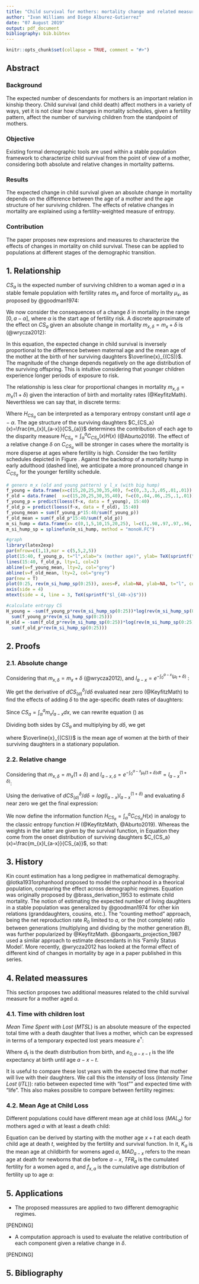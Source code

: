 ```yaml
---
title: "Child survival for mothers: mortality change and related measures"
author: "Ivan Williams and Diego Alburez-Gutierrez"
date: "07 August 2019"
output: pdf_document
bibliography: bib.bibtex
---
```


```r
knitr::opts_chunk$set(collapse = TRUE, comment = "#>")
```

## Abstract

### Background

The expected number of descendants for mothers is an important relation in kinship theory. Child survival (and child death) affect mothers in a variety of ways, yet it is not clear how changes in mortality schedules, given a fertility pattern, affect the number of surviving children from the standpoint of mothers. 

### Objective

Existing formal demographic tools are used within a stable population framework to characterize child survival from the point of view of a mother, considering both absolute and relative changes in mortality patterns.

### Results

The expected change in child survival given an absolute change in mortality depends on the difference between the age of a mother and the age structure of her surviving children. The effects of relative changes in mortality are explained using a fertility-weighted measure of entropy.

### Contribution

The paper proposes new expresions and measures to characterize the effects of changes in mortality on child survival. These can be applied to populations at different stages of the demographic transition. 


## 1. Relationship

$CS_a$ is the expected number of surviving children to a woman aged $a$ in a stable female population with fertility rates $m_{x}$ and force of mortality $\mu_{x}$, as proposed by @goodman1974:

\begin{equation}
\label{eq:CS}
CS_a = \int_{\alpha}^a{m_{x}l_{a-x}dx}.
\end{equation}

We now consider the consequences of a change $\delta$ in mortality in the range $[0,a-\alpha]$, where $\alpha$ is the start age of fertility risk. A discrete approximate of the effect on $CS_a$ given an absolute change in mortality $m_{x,\delta}=m_{x}+\delta$ is (@wrycza2012):

\begin{equation}
\label{eq:abs_change}
\frac{\Delta CS_{a}}{CS_{a}} \approx -(a - \overline{x}_{(CS)}) \Delta\delta.
\end{equation}

In this equation, the expected change in child survival is inversely proportional to the difference between maternal age \textit{a} and the mean age of the mother at the birth of her surviving daughters $\overline{x}_{(CS)}$. The magnitude of the change depends negatively on the age distribution of the surviving offspring. This is intuitive considering that younger children experience longer periods of exposure to risk.

The relationship is less clear for proportional changes in mortality $m_{x,\delta}=m_{x}(1+\delta)$ given the interaction of birth and mortality rates (@KeyfitzMath). Neverthless we can say that, in discrete terms:

\begin{equation}
\label{eq:relat_change}
\frac{\Delta CS_{a}}{CS_{a}} \approx -H_{CS_a} \Delta\delta.
\end{equation}

<!-- Aqui no cambie nada porque no entiendo muy bien lo que hiciste. Talvez hablamos para discutir? -->

Where $H_{CS_a}$ can be interpreted as a temporary entropy constant until age $a-\alpha$. The age structure of the surviving daughters $C_{CS_a}(x)=\frac{m_{x}l_{a-x}}{CS_{a}}$ determines the contribution of each age to the disparity measure $H_{CS_a}=\int_\alpha^a{C_{CS_a}(x)H(x)}$ (@Aburto2019). The effect of a relative change $\delta$ on $C_{CS_a}$ will be stronger in cases where the mortality is more disperse at ages where fertility is high. Consider the two fertility schedules depicted in Figure \ref{fig:relative_change}. Against the backdrop of a mortality hump in early adulthood (dashed line), we anticipate a more pronounced change in $C_{CS_a}$ for the younger fertility schedule.

```r

# genero m_x (old and young pattern) y l_x (with big hump) 
f_young = data.frame(x=c(15,20,25,30,35,40), f=c(0,.3,.3,.05,.01,.01))
f_old = data.frame(  x=c(15,20,25,30,35,40), f=c(0,.04,.06,.25,.1,.01))
f_young_p = predict(loess(f~x, data = f_young), 15:40)
f_old_p = predict(loess(f~x, data = f_old), 15:40)
f_young_mean = sum(f_young_p*15:40/sum(f_young_p))
f_old_mean = sum(f_old_p*15:40/sum(f_old_p))
m_si_hump = data.frame(x= c(0,1,5,10,15,20,25), l=c(1,.98,.97,.97,.96,.9,.85))
m_si_hump_sp = splinefun(m_si_hump, method = "monoH.FC")

#graph
library(latex2exp)
par(mfrow=c(1,1),mar = c(5,5,2,5))
plot(15:40, f_young_p, t="l",xlab="x (mother age)", ylab= TeX(sprintf("$m_x$"))) 
lines(15:40, f_old_p, lty=1, col=2) 
abline(v=f_young_mean, lty=2, col="grey")
abline(v=f_old_mean, lty=2, col="grey")
par(new = T)
plot(0:25, rev(m_si_hump_sp(0:25)), axes=F, xlab=NA, ylab=NA, t="l", col=1, lty=2)
axis(side = 4)
mtext(side = 4, line = 3, TeX(sprintf("$l_{40-x}$")))

#calculate entropy CS
H_young = -sum(f_young_p*rev(m_si_hump_sp(0:25))*log(rev(m_si_hump_sp(0:25))))/
  sum(f_young_p*rev(m_si_hump_sp(0:25)))
H_old = -sum(f_old_p*rev(m_si_hump_sp(0:25))*log(rev(m_si_hump_sp(0:25))))/
  sum(f_old_p*rev(m_si_hump_sp(0:25)))
```

## 2. Proofs

### 2.1. Absolute change

Considering that $m_{x,\delta}=m_{x}+\delta$ (@wrycza2012), and $l_{a-x} = e^{-\int_{0}^{a-x}{(\mu_t+\delta})}$ :

\begin{equation}
CS_{(a)}^\delta = \int_{\alpha}^{a}m_{x} l_{a-x} e^{-\delta (a-x)} dx.  
\end{equation}

We get the derivative of $dCS_{(a)}^\delta / d\delta$ evaluated near zero (@KeyfitzMath) to find the effects of adding $\delta$ to the age-specific death rates of daughters:

\begin{equation}
\label{eq2}
= -a\int_{\alpha}^{a}m_{x} l_{a-x} dx + \int_{\alpha}^{a}m_{x} l_{a-x}x dx.
\end{equation}

Since $CS_{a} = \int_{\alpha}^{a}m_{x} l_{a-x} dx$, we can rewrite equation (\ref{eq2}) as

\begin{equation}
\frac{dCS^\delta}{d\delta} = -a CS_{a}  + \int_{\alpha}^{a} x m_{x} l_{a-x} dx.
\end{equation}

Dividing both sides by $CS_{a}$ and multiplying by $d\delta$, we get

\begin{equation}
\label{mort_cont}
\frac{d CS_{a}}{CS_{a}} = -(a - \overline{x}_{(CS)}) d\delta
\end{equation}

where $\overline{x}_{(CS)}$ is the mean age of women at the birth of their surviving daughters in a stationary population. 


### 2.2. Relative change

Considering that $m_{x,\delta}=m_{x}(1+\delta)$ and $l_{a-x,\delta} = e^{-\int_{0}^{a-x}{\mu_t(1+\delta})dt}=l_{a-x}^{(1+\delta)}$:

\begin{equation}
CS_{a}^\delta = \int_{\alpha}^{a} {m_{x} l_{a-x}^{(1+\delta)}} dx.  
\end{equation}

Using the derivative of $dCS_{(a)}^\delta / d\delta = log(l_{a-x}) l_{a-x}^{(1+\delta)}$ and evaluating $\delta$ near zero we get the final expression:

\begin{equation}
\label{mort_change_relative}
\frac{d CS_{a}}{CS_{a}} = \frac{ \int_{\alpha}^{a}m_{x} l_{a-x} \log(l_{a-x}) dx}{CS_{a}} d\delta.
\end{equation}

We now define the information function $H_{CS_a}=\int_\alpha^a{C_{CS_a}H(x)}$ in analogy to the classic entropy function $H$ (@KeyfitzMath, @Aburto2019). Whereas the weights in the latter are given by the survival function, in Equation \ref{eq:relat_change2} they come from the onset distribution of surviving daughters $C_{CS_a}(x)=\frac{m_{x}l_{a-x}}{CS_{a}}$, so that:

\begin{equation}
\label{eq:relat_change2}
\frac{dCS_{a}}{CS_{a}} = -H_{CS_a} d\delta.
\end{equation}

## 3. History

Kin count estimation has a long pedigree in mathematical demography. @lotka1931orphanhood proposed to model the orphanhood in a theorical population, comparing the effect across demographic regimes. Equation  \ref{eq:CS} was originally proposed by @brass_derivation_1953 to estimate child mortality. The notion of estimating the expected number of living daughters in a stable population was generalized by @goodman1974 for other kin relations (granddaughters, cousins, etc.). The "counting method" approach, being the net reproduction rate $R_0$ limited to $a$, or the (not complete) ratio between generations (multiplying and dividing by the mother generation $B$), was further popularized by @KeyfitzMath. @bongaarts_projection_1987 used a similar approach to estimate descendants in his 'Family Status Model'. More recently, @wrycza2012 has looked at the formal effect of different kind of changes in mortality by age in a paper published in this series. 

## 4. Related meassures

This section proposes two additional measures related to the child survival measure for a mother aged $a$. 

### 4.1. Time with children lost

*Mean Time Spent with Lost* ($MTSL$) is an absolute measure of the expected total time with a death daughter that lives a mother, which can be expressed in terms of a temporary expected lost years measure $e^\dagger$: 

\begin{equation}
\label{eq:MTSL}
MTSL_a = \int_\alpha^a{m_x\int_0^{a-x}{d_t e_{0,a-x-t} dt}dx} = \int_\alpha^a{m_x e_{o,a-x}^\dagger dx}.
\end{equation}

Where $d_t$ is the death distribution from birth, and $e_{0,a-x-t}$ is the life expectancy at birth until age $a-x-t$.

It is useful to compare these lost years with the expected time that mother will live with their daughters. We call this the *intensity* of loss (*Intensity Time Lost* ($ITL$)): ratio between expected time with "lost"" and expected time with "life". This also makes possible to compare between fertility regimes:

\begin{equation}
\label{eq:ITL}
  ITL_a = \frac{\int_\alpha^a{m_x e_{o,a-x}^\dagger dx}}{\int_\alpha^a{m_x e_{o,a-x} dx}}
\end{equation}

### 4.2. Mean Age at Child Loss

Different populations could have different mean age at child loss ($MAL_a$) for mothers aged $a$ with at least a death child:

\begin{equation}
\label{eq:MAL}
  MAL_a = K_a + \int_\alpha^a{f_{x,a} MAD_{a-x}}
\end{equation}

Equation \ref{eq:MAL} can be derived by starting with the mother age $x+t$ at each death child age at death $t$, weighted by the fertility and survival function. In it, $K_a$ is the mean age at childbirth for womens aged $a$, $MAD_{a-x}$ refers to the mean age at death for newborns that die before $a-x$, $TFR_a$ is the cumulated fertility for a women aged $a$, and $f_{x,a}$ is the cumulative age distribution of fertility up to age $a$:

\begin{equation}
\label{eq:MALproof}
\begin{split}  
  MAL_a = \frac{\int_\alpha^a{m_x {\int_0^{a-x}\frac{d_t (x+t) dt}{\int_0^{a-x}{d_tdt}}}}}{\int_\alpha^a{m_x}} \\
  MAL_a = \frac{\int_\alpha^a{m_x x}}{TFR_a} + \frac{\int_\alpha^a{m_x MAD_{a-x}}}{TFR_a} \\
  MAL_a = K_a + \frac{\int_\alpha^a{m_x MAD_{a-x}}}{TFR_a}
\end{split}
\end{equation}

<!-- Arriving to the equation \ref{eq:MAL}. -->

## 5. Applications

<!-- Aquí tenemos dos opciones de aplicación  -->

* The proposed meassures are applied to two different demographic regimes.

[PENDING]

* A computation approach is used to evaluate the relative contribution of each component given a relative change in $\delta$.

[PENDING]

## 5. Bibliography